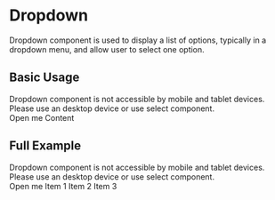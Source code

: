
<Meta title='Components/Dropdown' />

# Dropdown

Dropdown component is used to display a list of options, typically in a dropdown menu, and allow user to select one option.

## Basic Usage

<MobileInfoBox>
  <span>
    Dropdown component is not accessible by mobile and tablet devices. Please use an desktop device or use select
    component.
  </span>
</MobileInfoBox>

<Canvas of={DropdownStories.Basic}>
  <div className='flex justify-center min-h-full h-40'>
    <Dropdown>
      <Dropdown.Button>Open me</Dropdown.Button>
      <Dropdown.Overlay>Content</Dropdown.Overlay>
    </Dropdown>
  </div>
</Canvas>

## Full Example

<MobileInfoBox>
  <span>
    Dropdown component is not accessible by mobile and tablet devices. Please use an desktop device or use select
    component.
  </span>
</MobileInfoBox>

<Canvas of={DropdownStories.Full}>
  <div className='flex justify-center min-h-full h-40'>
    <Dropdown>
      <Dropdown.Button>Open me</Dropdown.Button>
      <Dropdown.Overlay>
        <Dropdown.OverlayItem>Item 1</Dropdown.OverlayItem>
        <Dropdown.OverlayItem active>Item 2</Dropdown.OverlayItem>
        <Dropdown.OverlayItem>Item 3</Dropdown.OverlayItem>
      </Dropdown.Overlay>
    </Dropdown>
  </div>
</Canvas>
